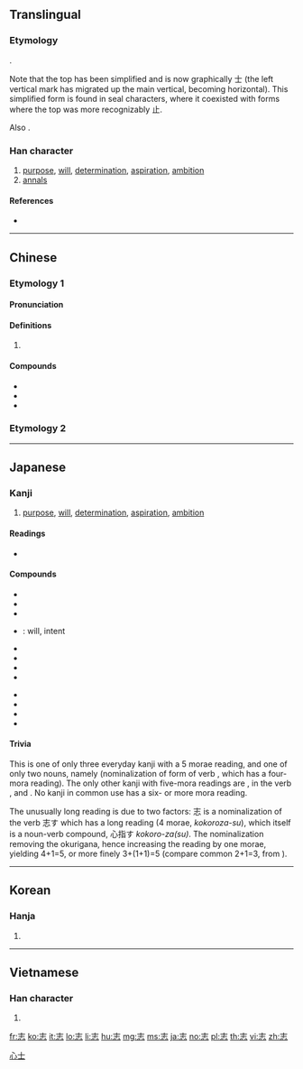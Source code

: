 {{also|誌}}
==Translingual==
{{stroke order}}

===Etymology===
{{Han compound|止|心|ls=psc|c1=p|c2=s}}.

Note that the top has been simplified and is now graphically 士 (the left vertical mark has migrated up the main vertical, becoming horizontal). This simplified form is found in seal characters, where it coexisted with forms where the top was more recognizably 止.

Also {{Han simp|誌|f=言|t=&nbsp;}}.

===Han character===
{{Han char|rn=61|rad=心|as=03|sn=7|four=40331|canj=GP|ids=⿱士心}}

# [[purpose]], [[will]], [[determination]], [[aspiration]], [[ambition]]
# [[annals]]

====References====
* {{Han ref|kx=0376.210|dkj=10331|dj=0703.070|hdz=42269.040|uh=5FD7|ud=24535|bh=A7D3|bd=42963}}

[[Category:CJKV simplified characters which already existed as traditional characters|心士]]

----

==Chinese==

===Etymology 1===
{{zh-forms}}

====Pronunciation====
{{zh-pron
|m=zhì
|c=zi3
|h=pfs=
|md=
|mn=chì
|w=
|mc=y
|oc=y
|cat=
}}

====Definitions====
{{zh-hanzi}}

# {{rfdef|lang=zh}}

====Compounds====
* {{zh-l|同志|[[comrade]]}}
* {{zh-l|意志|[[will]]; [[purpose]]}}
* {{zh-l|有志竟成|where there's a will, there's a way}}

===Etymology 2===
{{zh-see|誌}}

----

==Japanese==

===Kanji===
{{ja-kanji|grade=5|rs=心03}}

# [[purpose]], [[will]], [[determination]], [[aspiration]], [[ambition]]

====Readings====
* {{ja-readings|on=[[し]] (shi)|kun=[[志す]], [[こころざす]] (kokorozasu), [[こころざし]] (kokorozashi), [[しるす]] (shirusu)}}

====Compounds====
{{top3}}
* {{ja-r|素志|そし}}
* {{ja-r|夙志|しゅくし}}
* {{ja-r|宿志|しゅくし}}
* {{ja-r|意志|いし}}: will, intent
{{mid3}}
* {{ja-r|闘志|とうし}}
* {{ja-r|遺志|いし}}
* {{ja-r|同志|どうし}}
* {{ja-r|志士|しし}}
{{mid3}}
* {{ja-r|異志|いし}}
* {{ja-r|言志|げんし}}
* {{ja-r|壮志|そうし}}
* {{ja-r|具志堅|^ぐしけん}}
{{bottom}}

====Trivia====
This is one of only three everyday kanji with a 5 morae reading, and one of only two nouns, namely {{m|ja|志|tr=こころざし, kokorozashi}} (nominalization of form of verb {{m|ja|志す|tr=こころざす, kokorozasu}}, which has a four-mora reading). The only other kanji with five-mora readings are {{m|ja|承}}, in the verb {{m|ja|承る|tr=（うけたまわ）る, uketamawa-ru}}, and {{m|ja|詔||tr=みことのり, mikotonori}}. No kanji in common use has a six- or more mora reading.

The unusually long reading is due to two factors: 志 is a nominalization of the verb 志す which has a long reading (4 morae, ''kokoroza-su''), which itself is a noun-verb compound, 心指す ''kokoro-za(su)''. The nominalization removing the okurigana, hence increasing the reading by one morae, yielding 4+1=5, or more finely 3+(1+1)=5 (compare common {{m|ja|話|tr=はなし, hanashi}} 2+1=3, from {{m|ja|話す|tr=はなす, hana-su}}).

----

==Korean==

===Hanja===
{{ko-hanja|hangeul=지|eumhun=|rv=ji|mr=chi|y=ci}}

# {{defn|lang=ko|sort=心03}}

----

==Vietnamese==

===Han character===
{{vi-readings|rs=心03|hanviet=chí, cao}}

# {{defn|lang=vi|sort=心03}}

[[fr:志]]
[[ko:志]]
[[it:志]]
[[lo:志]]
[[li:志]]
[[hu:志]]
[[mg:志]]
[[ms:志]]
[[ja:志]]
[[no:志]]
[[pl:志]]
[[th:志]]
[[vi:志]]
[[zh:志]]